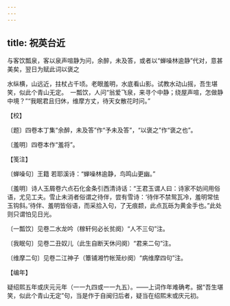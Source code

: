 ```yaml
---
---
---
```

title: 祝英台近
---



与客饮瓢泉，客以泉声喧静为问，余醉，未及答，或者以“蝉噪林逾静”代对，意甚美矣，翌日为赋此词以褒之





水纵横，山远近，拄杖占千顷。老眼羞明，水底看山影。试教水动山摇，吾生堪笑，似此个青山无定。　一瓢饮，人问“翁爱飞泉，来寻个中静；绕屋声喧，怎做静中境？”“我眠君且归休，维摩方丈，待天女散花时问。”





【校】


〔题〕四卷本丁集“余醉，未及答”作“予未及答”，“以褒之”作“褒之也”。

〔羞明〕四卷本作“羞将”。





【笺注】


〔蝉噪句〕王籍 若耶溪诗：“蝉噪林逾静，鸟鸣山更幽。”

〔羞明〕诗人玉屑卷六点石化金条引西清诗话：“王君玉谓人曰：诗家不妨间用俗语，尤见工夫。雪止未消者俗谓之待伴，尝有雪诗：‘待伴不禁鸳瓦冷，羞明常怯玉钩斜。’待伴、羞明皆俗语，而采拾入句，了无痕颣，此点瓦砾为黄金手也。”此处则只谓怕见日光。

〔一瓢饮〕见卷二水龙吟（稼轩何必长贫阕）“人不三句”注。

〔我眠句〕见卷二丑奴儿（此生自断天休问阕）“君来二句”注。

〔维摩二句〕见卷二江神子（簟铺湘竹帐笼纱阕）“病维摩四句”注。





【编年】


疑绍熙五年或庆元元年（一一九四或一一九五）。——上词作年难确考。据“吾生堪笑，似此个青山无定”句，当是作于自闽归后者，疑当在绍熙末或庆元初。